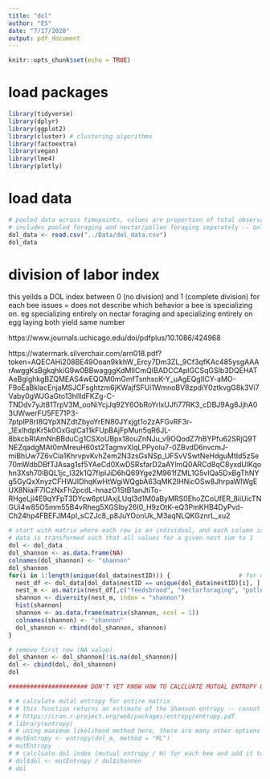 ```yaml
---
title: "dol"
author: "ES"
date: "7/17/2020"
output: pdf_document
---
```


```r
knitr::opts_chunk$set(echo = TRUE)
```

# load packages
```r
library(tidyverse)
library(dplyr)
library(ggplot2)
library(cluster) # clustering algorithms
library(factoextra)
library(vegan) 
library(lme4)
library(plotly)
```

# load data
```r
# pooled data across timepoints, values are proportion of total observations in a given nest carried out by that bee/task combination
# includes pooled foraging and nectar/pollen foraging separately -- only use one or the other in analyses, not both
dol_data <- read.csv("../Data/dol_data.csv")
dol_data
```

# division of labor index

this yeilds a DOL index between 0 (no division) and 1 (complete division) for each bee
issues = does not describe which behavior a bee is specializing on. eg specializing entirely on nectar foraging and specializing entirely on egg laying both yield same number

https://www.journals.uchicago.edu/doi/pdfplus/10.1086/424968

https://watermark.silverchair.com/arn018.pdf?token=AQECAHi208BE49Ooan9kkhW_Ercy7Dm3ZL_9Cf3qfKAc485ysgAAArAwggKsBgkqhkiG9w0BBwagggKdMIICmQIBADCCApIGCSqGSIb3DQEHATAeBglghkgBZQMEAS4wEQQM0mGmfTsnhsoK-Y_uAgEQgIICY-aMO-F9oEaBklacEnjaMSJCFsghtzm6jKWajfSFUi1WmnoBV8zpdiY0ztkvgG8k3Vi7Vaby0gWJGaGto13hllldFKZg-C-TNDdv7yJt81TrpV3M_ooNiYcjJq92Y6ObRoYrlxUJfi77RK3_cDBJ9Ag8JjhA03UWwerFU5FE71P3-7ptplP8rI8QYpXNZdtZbyoYrEN80JYxjgt1o2zAFGvRF3r-_1ExlhdpKr5k0OxGqlCa11kFUpBAjFpMun5qR6JL-8bkcbRIAmNnBBduCg1CSXoUBpx18ouZnNJu_v9OQodZ7hBYPfu62SRjQ9TNEZqadgMAt0mMreuH60st2TagmvXlqLPPyoIu7-0ZBvdD6nvcmJ-miBhUw7Z6vCia1KhrvpvKvhZem2N3zsGsNSp_UFSvVSwtNeHdguMtId5zSe70mWdbDBfTJAsag1sf5YAeCd0XwDSRsfarD2aAYlmQ0ARCd8qC8yxdUlKqohn3Xsh70IBQL1jc_l32k1Q7fiplJiD6hQ69Yge2M961fZML1G5vIQa5DxBgThNYg5GyQxXnyzCFHWJIDhqKwHtWgiWQgbA63qMK2IHNicOSw8JhrpaWlWgEUX8NiaiF7ICzNxFh2pcdL-hnazO1StB1anJtiTo-RHgeLji4E9qYFpT3DYcw6ptUAxjLUql3d1M0aByMRS0EhoZCoUfER_8iiUicTNGUi4w85O5mm55B4vRheg5XGSlby26I0_H9zOtK-eQ3PmKHB4DyPvd-Ch24hp4FBEFJM4pI_sCZJc8_p8JuYOonUk_M3aqNLQKGznrL_xu2
```r
# start with matrix where each row is an individual, and each column is a behavior
# data is transformed such that all values for a given nest sum to 1
dol <- dol_data
dol_shannon <- as.data.frame(NA)
colnames(dol_shannon) <- "shannon"
dol_shannon
for(i in 1:length(unique(dol_data$nestID))) {                   # for each unique nestID in the dataset
  nest_df <- dol_data[dol_data$nestID == unique(dol_data$nestID)[i], ]  # subset to look only at that nestID
  nest_m <- as.matrix(nest_df[,c("feedsbrood", "nectarforaging", "pollenforaging", "egglaying")])   # convert to matrix of behaviors for that nest ID
  shannon <- diversity(nest_m, index = "shannon")
  hist(shannon)
  shannon <- as.data.frame(matrix(shannon, ncol = 1))
  colnames(shannon) <- "shannon"
  dol_shannon <- rbind(dol_shannon, shannon)
}

# remove first row (NA value) 
dol_shannon <- dol_shannon[!is.na(dol_shannon)]
dol <- cbind(dol, dol_shannon)
dol

###################### DON'T YET KNOW HOW TO CALCLUATE MUTUAL ENTROPY OF MATRIX - THIS IS INCORRECT ######################

# # calculate mutal entropy for entire matrix
# # this function returns an estimate of the Shannon entropy -- cannot find "mutual entropy"
# # https://cran.r-project.org/web/packages/entropy/entropy.pdf
# library(entropy)
# # using maximum likelihood method here, there are many other options
# mutEntropy <- entropy(dol_m, method = "ML")
# mutEntropy
# # calcluate dol index (mutual entropy / H) for each bee and add it to the dataframe -- should be an index between 0-1
# dol$dol <- mutEntropy / dol$shannon
# dol 
```